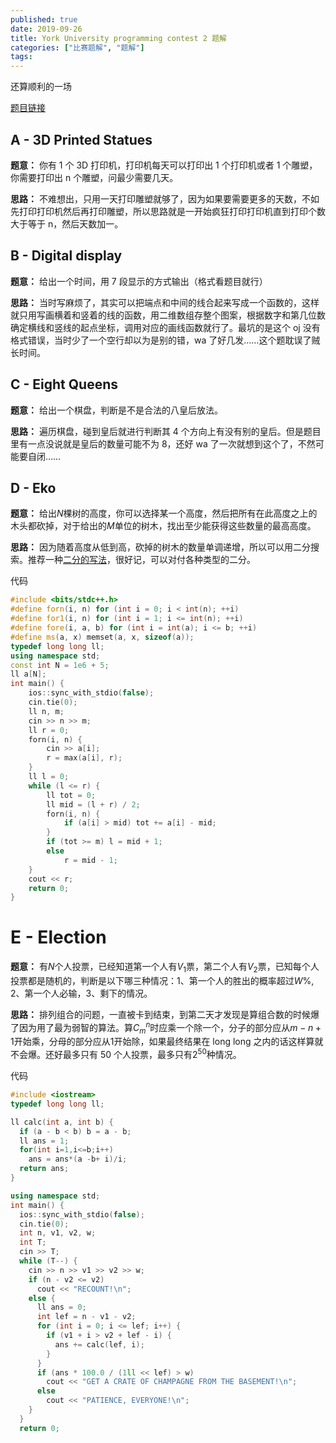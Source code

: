 ---
published: true
date: 2019-09-26
title: York University programming contest 2 题解
categories: ["比赛题解", "题解"]
tags: 
---
还算顺利的一场

[题目链接](https://open.kattis.com/contests/s4m8pb/problems)
## A - 3D Printed Statues

**题意：** 你有 1 个 3D 打印机，打印机每天可以打印出 1 个打印机或者 1 个雕塑，你需要打印出 n 个雕塑，问最少需要几天。

**思路：** 不难想出，只用一天打印雕塑就够了，因为如果要需要更多的天数，不如先打印打印机然后再打印雕塑，所以思路就是一开始疯狂打印打印机直到打印个数大于等于 n，然后天数加一。

## B - Digital display

**题意：** 给出一个时间，用 7 段显示的方式输出（格式看题目就行）

**思路：** 当时写麻烦了，其实可以把端点和中间的线合起来写成一个函数的，这样就只用写画横着和竖着的线的函数，用二维数组存整个图案，根据数字和第几位数确定横线和竖线的起点坐标，调用对应的画线函数就行了。最坑的是这个 oj 没有格式错误，当时少了一个空行却以为是别的错，wa 了好几发……这个题耽误了贼长时间。

## C - Eight Queens

**题意：** 给出一个棋盘，判断是不是合法的八皇后放法。

**思路：** 遍历棋盘，碰到皇后就进行判断其 4 个方向上有没有别的皇后。但是题目里有一点没说就是皇后的数量可能不为 8，还好 wa 了一次就想到这个了，不然可能要自闭……

## D - Eko

**题意：** 给出$N$棵树的高度，你可以选择某一个高度，然后把所有在此高度之上的木头都砍掉，对于给出的$M$单位的树木，找出至少能获得这些数量的最高高度。

**思路：** 因为随着高度从低到高，砍掉的树木的数量单调递增，所以可以用二分搜索。推荐一种[二分的写法](https://www.cnblogs.com/luoxn28/p/5767571.html)，很好记，可以对付各种类型的二分。

代码

```cpp
#include <bits/stdc++.h>
#define forn(i, n) for (int i = 0; i < int(n); ++i)
#define for1(i, n) for (int i = 1; i <= int(n); ++i)
#define fore(i, a, b) for (int i = int(a); i <= b; ++i)
#define ms(a, x) memset(a, x, sizeof(a));
typedef long long ll;
using namespace std;
const int N = 1e6 + 5;
ll a[N];
int main() {
    ios::sync_with_stdio(false);
    cin.tie(0);
    ll n, m;
    cin >> n >> m;
    ll r = 0;
    forn(i, n) {
        cin >> a[i];
        r = max(a[i], r);
    }
    ll l = 0;
    while (l <= r) {
        ll tot = 0;
        ll mid = (l + r) / 2;
        forn(i, n) {
            if (a[i] > mid) tot += a[i] - mid;
        }
        if (tot >= m) l = mid + 1;
        else
            r = mid - 1;
    }
    cout << r;
    return 0;
}
```
# E - Election

**题意：** 有$N$个人投票，已经知道第一个人有$V_1$票，第二个人有$V_2$票，已知每个人投票都是随机的，判断是以下哪三种情况：1、第一个人的胜出的概率超过$W\%$, 2、第一个人必输，3、剩下的情况。

**思路：** 排列组合的问题，一直被卡到结束，到第二天才发现是算组合数的时候爆了因为用了最为弱智的算法。算$C_m^n$时应乘一个除一个，分子的部分应从$m-n+1$开始乘，分母的部分应从$1$开始除，如果最终结果在 long long 之内的话这样算就不会爆。还好最多只有 50 个人投票，最多只有$2^{50}$种情况。

代码

```cpp
#include <iostream>
typedef long long ll;

ll calc(int a, int b) {
  if (a - b < b) b = a - b;
  ll ans = 1;
  for(int i=1,i<=b;i++) 
    ans = ans*(a -b+ i)/i;
  return ans;
}

using namespace std;
int main() {
  ios::sync_with_stdio(false);
  cin.tie(0);
  int n, v1, v2, w;
  int T;
  cin >> T;
  while (T--) {
    cin >> n >> v1 >> v2 >> w;
    if (n - v2 <= v2)
      cout << "RECOUNT!\n";
    else {
      ll ans = 0;
      int lef = n - v1 - v2;
      for (int i = 0; i <= lef; i++) {
        if (v1 + i > v2 + lef - i) {
          ans += calc(lef, i);
        }
      }
      if (ans * 100.0 / (1ll << lef) > w)
        cout << "GET A CRATE OF CHAMPAGNE FROM THE BASEMENT!\n";
      else
        cout << "PATIENCE, EVERYONE!\n";
    }
  }
  return 0;
```
